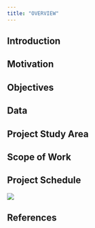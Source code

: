 ```yaml
---
title: "OVERVIEW"
---
```


## Introduction

## Motivation

## Objectives

## Data

## **Project Study Area**

## Scope of Work

## Project Schedule

![](images/clipboard-3716410169.png)

## References
